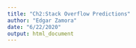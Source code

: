```yaml
---
title: "Ch2:Stack Overflow Predictions"
author: "Edgar Zamora"
date: "6/22/2020"
output: html_document
---
```


